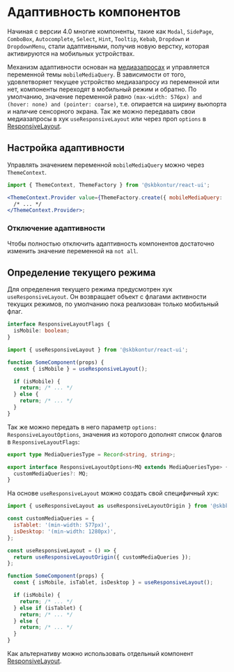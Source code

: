 
<Meta title="Information/Mobiles" />

# Адаптивность компонентов

Начиная с версии 4.0 многие компоненты, такие как `Modal`, `SidePage`, `ComboBox`, `Autocomplete`, `Select`, `Hint`, `Tooltip`, `Kebab`, `Dropdown` и `DropdownMenu`, стали адаптивными, получив новую верстку, которая активируются на мобильных устройствах.

Механизм адаптивности основан на [медиазапросах](https://developer.mozilla.org/en-US/docs/Web/CSS/Media_Queries) и управляется переменной темы `mobileMediaQuery`. В зависимости от того, удовлетворяет текущее устройство медиазапросу из переменной или нет, компоненты переходят в мобильный режим и обратно. По умолчанию, значение переменной равно `(max-width: 576px) and (hover: none) and (pointer: coarse)`, т.е. опирается на ширину вьюпорта и наличие сенсорного экрана.
Так же можно передавать свои медиазапросы в хук `useResponsiveLayout` или через проп `options` в [ResponsiveLayout](?path=/docs/layout-responsivelayout--docs).

## Настройка адаптивности

Управлять значением переменной `mobileMediaQuery` можно через `ThemeContext`.

```jsx static
import { ThemeContext, ThemeFactory } from '@skbkontur/react-ui';

<ThemeContext.Provider value={ThemeFactory.create({ mobileMediaQuery: '(max-width: 768px)' })}>
  /* ... */
</ThemeContext.Provider>;
```

### Отключение адаптивности

Чтобы полностью отключить адаптивность компонентов достаточно изменить значение переменной на `not all`.

## Определение текущего режима

Для определения текущего режима предусмотрен хук `useResponsiveLayout`.
Он возвращает объект с флагами активности текущих режимов, по умолчанию пока реализован только мобильный флаг.

```ts static
interface ResponsiveLayoutFlags {
  isMobile: boolean;
}
```

```jsx static
import { useResponsiveLayout } from '@skbkontur/react-ui';

function SomeComponent(props) {
  const { isMobile } = useResponsiveLayout();

  if (isMobile) {
    return; /* ... */
  } else {
    return; /* ... */
  }
}
```

Так же можно передать в него параметр `options: ResponsiveLayoutOptions`, значения из которого дополнят список флагов в `ResponsiveLayoutFlags`:

```ts static
export type MediaQueriesType = Record<string, string>;

export interface ResponsiveLayoutOptions<MQ extends MediaQueriesType> {
  customMediaQueries?: MQ;
}
```

На основе `useResponsiveLayout` можно создать свой специфичный хук:

```jsx static
import { useResponsiveLayout as useResponsiveLayoutOrigin } from '@skbkontur/react-ui';

const customMediaQueries = {
  isTablet: '(min-width: 577px)',
  isDesktop: '(min-width: 1280px)',
};

const useResponsiveLayout = () => {
  return useResponsiveLayoutOrigin({ customMediaQueries });
};

function SomeComponent(props) {
  const { isMobile, isTablet, isDesktop } = useResponsiveLayout();

  if (isMobile) {
    return; /* ... */
  } else if (isTablet) {
    return; /* ... */
  } else {
    return; /* ... */
  }
}
```

Как альтернативу можно использовать отдельный компонент [ResponsiveLayout](?path=/docs/layout-responsivelayout--docs).

